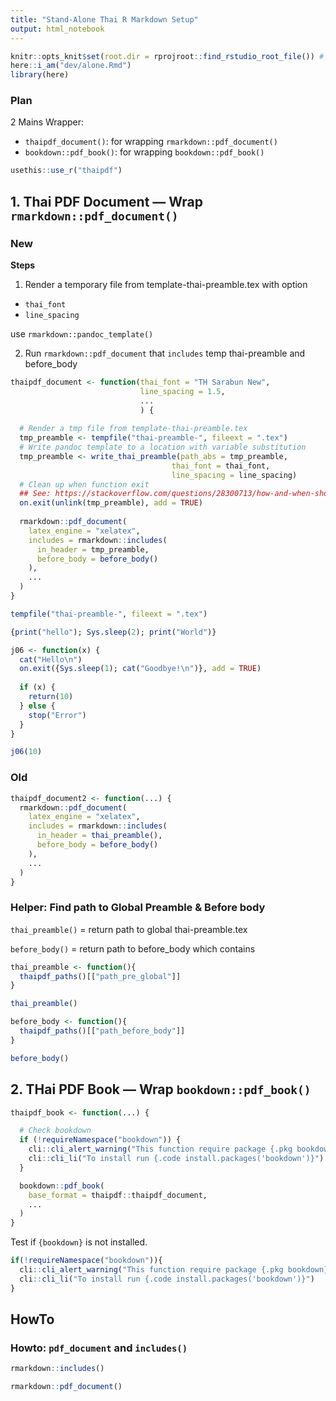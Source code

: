 ```yaml
---
title: "Stand-Alone Thai R Markdown Setup"
output: html_notebook
---
```


```r
knitr::opts_knit$set(root.dir = rprojroot::find_rstudio_root_file()) # Set WD to Root
here::i_am("dev/alone.Rmd")
library(here)

```


### Plan

2 Mains Wrapper:

-  `thaipdf_document()`: for wrapping `rmarkdown::pdf_document()`
-  `bookdown::pdf_book()`: for wrapping `bookdown::pdf_book()`


```r
usethis::use_r("thaipdf")
```





## 1. Thai PDF Document — Wrap `rmarkdown::pdf_document()`

### New 

**Steps**

1. Render a temporary file from template-thai-preamble.tex with option 

-  `thai_font`
-  `line_spacing`

use `rmarkdown::pandoc_template()`

2. Run `rmarkdown::pdf_document` that `includes` temp thai-preamble and before_body


```r
thaipdf_document <- function(thai_font = "TH Sarabun New", 
                             line_spacing = 1.5,
                             ...
                             ) {
  
  # Render a tmp file from template-thai-preamble.tex
  tmp_preamble <- tempfile("thai-preamble-", fileext = ".tex")
  # Write pandoc template to a location with variable substitution 
  tmp_preamble <- write_thai_preamble(path_abs = tmp_preamble, 
                                    thai_font = thai_font, 
                                    line_spacing = line_spacing)
  # Clean up when function exit
  ## See: https://stackoverflow.com/questions/28300713/how-and-when-should-i-use-on-exit
  on.exit(unlink(tmp_preamble), add = TRUE)
  
  rmarkdown::pdf_document(
    latex_engine = "xelatex",
    includes = rmarkdown::includes(
      in_header = tmp_preamble,
      before_body = before_body()
    ),
    ...
  )
}
```

```r
tempfile("thai-preamble-", fileext = ".tex")
```

```r
{print("hello"); Sys.sleep(2); print("World")}
```

```r
j06 <- function(x) {
  cat("Hello\n")
  on.exit({Sys.sleep(1); cat("Goodbye!\n")}, add = TRUE)
  
  if (x) {
    return(10)
  } else {
    stop("Error")
  }
}

j06(10)
```


### Old 

```r
thaipdf_document2 <- function(...) {
  rmarkdown::pdf_document(
    latex_engine = "xelatex",
    includes = rmarkdown::includes(
      in_header = thai_preamble(),
      before_body = before_body()
    ),
    ...
  )
}
```





### Helper: Find path to Global Preamble & Before body

`thai_preamble()` = return path to global thai-preamble.tex

`before_body()` = return path to before_body which contains \sloppy


```r
thai_preamble <- function(){
  thaipdf_paths()[["path_pre_global"]]
}

thai_preamble()
```


```r
before_body <- function(){
  thaipdf_paths()[["path_before_body"]]
}

before_body()
```






## 2. THai PDF Book — Wrap `bookdown::pdf_book()`

```r
thaipdf_book <- function(...) {

  # Check bookdown
  if (!requireNamespace("bookdown")) {
    cli::cli_alert_warning("This function require package {.pkg bookdown} installed.")
    cli::cli_li("To install run {.code install.packages('bookdown')}")
  }

  bookdown::pdf_book(
    base_format = thaipdf::thaipdf_document,
    ...
  )
}
```

Test if `{bookdown}` is not installed.

```r
if(!requireNamespace("bookdown")){
  cli::cli_alert_warning("This function require package {.pkg bookdown} installed.")
  cli::cli_li("To install run {.code install.packages('bookdown')}")
}
```

## HowTo
### Howto: `pdf_document` and `includes()`

```r
rmarkdown::includes()
```

```r
rmarkdown::pdf_document()
```

